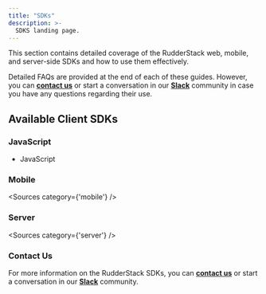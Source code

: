 ```yaml
---
title: "SDKs"
description: >-
  SDKS landing page.
---
```



This section contains detailed coverage of the RudderStack web, mobile, and server-side SDKs and how to use them effectively.

Detailed FAQs are provided at the end of each of these guides. However, you can [**contact us**](mailto:%20docs@rudderstack.com) or start a conversation in our [**Slack**](https://rudderstack.com/join-rudderstack-slack-community) community in case you have any questions regarding their use.

## Available Client SDKs

### JavaScript

- <Link to="/stream-sources/rudderstack-sdk-integration-guides/rudderstack-javascript-sdk/">JavaScript</Link>

### Mobile

<Sources
  category={'mobile'}
/>

### Server

<Sources
  category={'server'}
/>

### Contact Us

For more information on the RudderStack SDKs, you can [**contact us**](mailto:%20contact@rudderstack.com) or start a conversation in our [**Slack**](https://rudderstack.com/join-rudderstack-slack-community) community.

